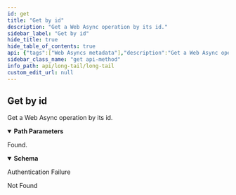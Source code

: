 ```yaml
---
id: get
title: "Get by id"
description: "Get a Web Async operation by its id."
sidebar_label: "Get by id"
hide_title: true
hide_table_of_contents: true
api: {"tags":["Web Asyncs metadata"],"description":"Get a Web Async operation by its id.","operationId":"get","parameters":[{"name":"id","in":"path","description":"The Web Async id","required":true,"schema":{"type":"string","format":"uuid"}}],"responses":{"200":{"description":"Found.","content":{"*/*":{"schema":{"type":"object","properties":{"id":{"type":"string","format":"uuid"},"created":{"type":"string","format":"date-time"},"completed":{"type":"string","format":"date-time"},"delivered":{"type":"string","format":"date-time"},"method":{"type":"string"},"url":{"type":"string"},"callback":{"type":"string"},"remoteAddress":{"type":"string"}},"title":"WebAsync"}}}},"401":{"description":"Authentication Failure"},"404":{"description":"Not Found"}},"security":[{"ApiKey":[]}],"method":"get","path":"/webasyncs/{id}","servers":[{"url":"https://api.wordlift.io/longtail"}],"securitySchemes":{"ApiKey":{"type":"apiKey","description":"`Key {your key}`","name":"Authorization","in":"header"}},"info":{"title":"Long Tail","description":"Provide suggestions for long tail opportunities.","termsOfService":"https://wordlift.io/terms-of-service/","contact":{"name":"WordLift","url":"https://wordlift.io","email":"hello@wordlift.io"},"license":{"name":"(c) copyright 2022-present WordLift","url":"https://wordlift.io"},"version":"1.0"},"postman":{"name":"Get by id","description":{"content":"Get a Web Async operation by its id.","type":"text/plain"},"url":{"path":["webasyncs",":id"],"host":["{{baseUrl}}"],"query":[],"variable":[{"disabled":false,"description":{"content":"(Required) The Web Async id","type":"text/plain"},"type":"any","value":"","key":"id"}]},"header":[{"key":"Accept","value":"*/*"}],"method":"GET","auth":{"type":"apikey","apikey":[{"type":"any","value":"Authorization","key":"key"},{"type":"any","value":"<API Key>","key":"value"},{"type":"any","value":"header","key":"in"}]}}}
sidebar_class_name: "get api-method"
info_path: api/long-tail/long-tail
custom_edit_url: null
---
```



## Get by id



Get a Web Async operation by its id.

<details style={{"marginBottom":"1rem"}} data-collapsed={false} open={true}><summary style={{}}><strong>Path Parameters</strong></summary><div><ul><ParamsItem className={"paramsItem"} param={{"name":"id","in":"path","description":"The Web Async id","required":true,"schema":{"type":"string","format":"uuid"}}}></ParamsItem></ul></div></details><div><ApiTabs><TabItem label={"200"} value={"200"}><div>

Found.

</div><div><MimeTabs schemaType={"response"}><TabItem label={"*/*"} value={"*/*"}><SchemaTabs><TabItem label={"Schema"} value={"Schema"}><details style={{}} data-collapsed={false} open={true}><summary style={{"textAlign":"left"}}><strong>Schema</strong></summary><div style={{"textAlign":"left","marginLeft":"1rem"}}></div><ul style={{"marginLeft":"1rem"}}><SchemaItem collapsible={false} name={"id"} required={false} schemaName={"uuid"} qualifierMessage={undefined} schema={{"type":"string","format":"uuid"}}></SchemaItem><SchemaItem collapsible={false} name={"created"} required={false} schemaName={"date-time"} qualifierMessage={undefined} schema={{"type":"string","format":"date-time"}}></SchemaItem><SchemaItem collapsible={false} name={"completed"} required={false} schemaName={"date-time"} qualifierMessage={undefined} schema={{"type":"string","format":"date-time"}}></SchemaItem><SchemaItem collapsible={false} name={"delivered"} required={false} schemaName={"date-time"} qualifierMessage={undefined} schema={{"type":"string","format":"date-time"}}></SchemaItem><SchemaItem collapsible={false} name={"method"} required={false} schemaName={"string"} qualifierMessage={undefined} schema={{"type":"string"}}></SchemaItem><SchemaItem collapsible={false} name={"url"} required={false} schemaName={"string"} qualifierMessage={undefined} schema={{"type":"string"}}></SchemaItem><SchemaItem collapsible={false} name={"callback"} required={false} schemaName={"string"} qualifierMessage={undefined} schema={{"type":"string"}}></SchemaItem><SchemaItem collapsible={false} name={"remoteAddress"} required={false} schemaName={"string"} qualifierMessage={undefined} schema={{"type":"string"}}></SchemaItem></ul></details></TabItem><TabItem label={"Example (from schema)"} value={"Example (from schema)"}><ResponseSamples responseExample={"{\n  \"id\": \"3fa85f64-5717-4562-b3fc-2c963f66afa6\",\n  \"created\": \"2023-12-24T08:00:21.970Z\",\n  \"completed\": \"2023-12-24T08:00:21.970Z\",\n  \"delivered\": \"2023-12-24T08:00:21.970Z\",\n  \"method\": \"string\",\n  \"url\": \"string\",\n  \"callback\": \"string\",\n  \"remoteAddress\": \"string\"\n}"} language={"json"}></ResponseSamples></TabItem></SchemaTabs></TabItem></MimeTabs></div></TabItem><TabItem label={"401"} value={"401"}><div>

Authentication Failure

</div><div></div></TabItem><TabItem label={"404"} value={"404"}><div>

Not Found

</div><div></div></TabItem></ApiTabs></div>
      